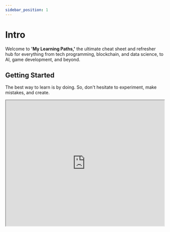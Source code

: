 ```yaml
---
sidebar_position: 1
---
```


# Intro

Welcome to **'My Learning Paths,'** the ultimate cheat sheet and refresher hub for everything from tech programming, blockchain, and data science, to AI, game development, and beyond.

## Getting Started

The best way to learn is by doing. So, don't hesitate to experiment, make mistakes, and create.

<iframe src="https://replit.com/@dnnsgnzls/DisloyalDeepEmbeds?lite=1#abstract_class.py" width="100%" height="400" />
